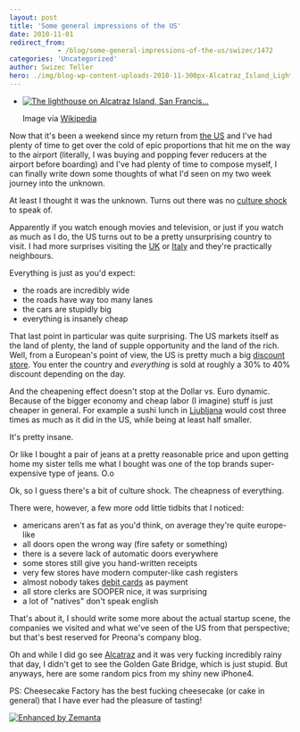 ```yaml
---
layout: post
title: 'Some general impressions of the US'
date: 2010-11-01
redirect_from: 
            - /blog/some-general-impressions-of-the-us/swizec/1472
categories: 'Uncategorized'
author: Swizec Teller
hero: ./img/blog-wp-content-uploads-2010-11-300px-Alcatraz_Island_Lighthouse.jpg
---
```

- [![The lighthouse on Alcatraz Island, San Francis...](./img/blog-wp-content-uploads-2010-11-300px-Alcatraz_Island_Lighthouse.jpg "The lighthouse on Alcatraz Island, San Francis...")](http://commons.wikipedia.org/wiki/File:Alcatraz_Island_Lighthouse.jpg)

  Image via [Wikipedia](http://commons.wikipedia.org/wiki/File:Alcatraz_Island_Lighthouse.jpg)

Now that it's been a weekend since my return from [the US](<http://maps.google.com/maps?ll=38.8833333333,-77.0166666667&spn=10.0,10.0&q=38.8833333333,-77.0166666667 (United%20States)&t=h> "United States") and I've had plenty of time to get over the cold of epic proportions that hit me on the way to the airport (literally, I was buying and popping fever reducers at the airport before boarding) and I've had plenty of time to compose myself, I can finally write down some thoughts of what I'd seen on my two week journey into the unknown.



At least I thought it was the unknown. Turns out there was no [culture shock](http://en.wikipedia.org/wiki/Culture_shock "Culture shock") to speak of.



Apparently if you watch enough movies and television, or just if you watch as much as I do, the US turns out to be a pretty unsurprising country to visit. I had more surprises visiting the [UK](<http://maps.google.com/maps?ll=51.5,-0.116666666667&spn=10.0,10.0&q=51.5,-0.116666666667 (United%20Kingdom)&t=h> "United Kingdom") or [Italy](<http://maps.google.com/maps?ll=41.9,12.4833333333&spn=10.0,10.0&q=41.9,12.4833333333 (Italy)&t=h> "Italy") and they're practically neighbours.



Everything is just as you'd expect:

- the roads are incredibly wide
- the roads have way too many lanes
- the cars are stupidly big
- everything is insanely cheap

That last point in particular was quite surprising. The US markets itself as the land of plenty, the land of supple opportunity and the land of the rich. Well, from a European's point of view, the US is pretty much a big [discount store](http://en.wikipedia.org/wiki/Discount_store "Discount store"). You enter the country and _everything_ is sold at roughly a 30% to 40% discount depending on the day.



And the cheapening effect doesn't stop at the Dollar vs. Euro dynamic. Because of the bigger economy and cheap labor (I imagine) stuff is just cheaper in general. For example a sushi lunch in [Ljubljana](<http://maps.google.com/maps?ll=46.0513888889,14.5055555556&spn=0.1,0.1&q=46.0513888889,14.5055555556 (Ljubljana)&t=h> "Ljubljana") would cost three times as much as it did in the US, while being at least half smaller.



It's pretty insane.



Or like I bought a pair of jeans at a pretty reasonable price and upon getting home my sister tells me what I bought was one of the top brands super-expensive type of jeans. O.o



Ok, so I guess there's a bit of culture shock. The cheapness of everything.



There were, however, a few more odd little tidbits that I noticed:

- americans aren't as fat as you'd think, on average they're quite europe-like
- all doors open the wrong way (fire safety or something)
- there is a severe lack of automatic doors everywhere
- some stores still give you hand-written receipts
- very few stores have modern computer-like cash registers
- almost nobody takes [debit cards](http://en.wikipedia.org/wiki/Debit_card "Debit card") as payment
- all store clerks are SOOPER nice, it was surprising
- a lot of "natives" don't speak english

That's about it, I should write some more about the actual startup scene, the companies we visited and what we've seen of the US from that perspective; but that's best reserved for Preona's company blog.



Oh and while I did go see [Alcatraz](<http://maps.google.com/maps?ll=37.8264,-122.4224&spn=1.0,1.0&q=37.8264,-122.4224 (Alcatraz%20Island)&t=h> "Alcatraz Island") and it was very fucking incredibly rainy that day, I didn't get to see the Golden Gate Bridge, which is just stupid. But anyways, here are some random pics from my shiny new iPhone4.





PS: Cheesecake Factory has the best fucking cheesecake (or cake in general) that I have ever had the pleasure of tasting!

[![Enhanced by Zemanta](http://img.zemanta.com/zemified_e.png?x-id=b11e33c7-9113-4266-9831-ea91b28c7758)](http://www.zemanta.com/ "Enhanced by Zemanta")